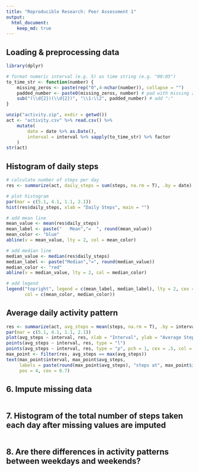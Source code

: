 ```yaml
---
title: "Reproducible Research: Peer Assessment 1"
output: 
  html_document:
    keep_md: true
---
```



## Loading & preprocessing data

```r
library(dplyr)
```

```r
# format numeric interval (e.g. 5) as time string (e.g. "00:05")
to_time_str <- function(number) {
    missing_zeros <- paste(rep("0",4-nchar(number)), collapse = "")
    padded_number <- paste0(missing_zeros, number) # pad with missing zeros
    sub("(\\d{2})(\\d{2})", "\\1:\\2", padded_number) # add ":"
}
```

```r
unzip("activity.zip", exdir = getwd())
act <- "activity.csv" %>% read.csv() %>%
    mutate(
        date = date %>% as.Date(),
        interval = interval %>% sapply(to_time_str) %>% factor
    )
str(act)
```

## Histogram of daily steps

```r
# calculate number of steps per day
res <- summarize(act, daily_steps = sum(steps, na.rm = T), .by = date)

# plot histogram
par(mar = c(5.1, 4.1, 1.1, 2.1))
hist(res$daily_steps, xlab = "Daily Steps", main = "")

# add mean line
mean_value <- mean(res$daily_steps)
mean_label <- paste("   Mean","=  ", round(mean_value))
mean_color <- "blue"
abline(v = mean_value, lty = 2, col = mean_color)

# add median line
median_value <- median(res$daily_steps)
median_label <- paste("Median","=", round(median_value))
median_color <- "red"
abline(v = median_value, lty = 2, col = median_color)

# add legend
legend("topright", legend = c(mean_label, median_label), lty = 2, cex = 0.7,
       col = c(mean_color, median_color))

```

## Average daily activity pattern

```r
res <- summarize(act, avg_steps = mean(steps, na.rm = T), .by = interval)
par(mar = c(5.1, 4.1, 1.1, 2.1))
plot(avg_steps ~ interval, res, xlab = "Interval", ylab = "Average Steps")
points(avg_steps ~ interval, res, type = "l")
points(avg_steps ~ interval, res, type = "p", pch = 1, cex = .5, col = "coral3")
max_point <- filter(res, avg_steps == max(avg_steps))
text(max_point$interval, max_point$avg_steps,
     labels = paste(round(max_point$avg_steps), "steps at", max_point$interval),
     pos = 4, cex = 0.7)
```

## 6. Impute missing data

```r

```

## 7. Histogram of the total number of steps taken each day after missing values are imputed

```r

```

## 8. Are there differences in activity patterns between weekdays and weekends?

```r

```
